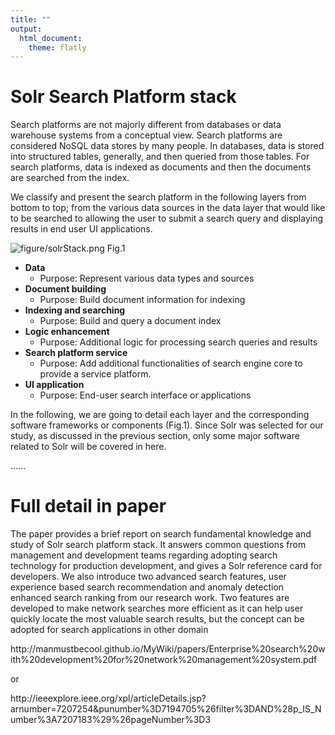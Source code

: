 ---
title: ""
output: 
  html_document: 
    theme: flatly
---


# Solr Search Platform stack

Search platforms are not majorly different from databases or data warehouse systems from a conceptual view. Search platforms are considered NoSQL data stores by many people. In databases, data is stored into structured tables, generally, and then queried from those tables. For search platforms, data is indexed as documents and then the documents are searched from the index. 

We classify and present the search platform in the following layers from bottom to top; from the various data sources in the data layer that would like to be searched to allowing the user to submit a search query and displaying results in end user UI applications.  


![figure/solrStack.png](solrStack.png) Fig.1


 *  **Data** 
     + Purpose: Represent various data types and sources
 *  **Document building**
     + Purpose: Build document information for indexing 
 *  **Indexing and searching**
     + Purpose: Build and query a document index
 *  **Logic enhancement**
     + Purpose: Additional logic for processing search queries and results
 *  **Search platform service**
     + Purpose: Add additional functionalities of search engine core to provide a service platform.
 *  **UI application**
     + Purpose: End-user search interface or applications 

In the following, we are going to detail each layer and the corresponding software frameworks or components (Fig.1). Since Solr was selected for our study, as discussed in the previous section, only some major software related to Solr will be covered in here. 

......


# Full detail in paper

The paper provides a brief report on search fundamental knowledge and study of Solr search platform stack. It answers common questions from management and development teams regarding adopting search technology for production development, and gives a Solr reference card for developers.  We also introduce two advanced search features, user experience based search recommendation and anomaly detection enhanced search ranking from our research work. Two features are developed to make network searches more efficient as it can help user quickly locate the most valuable search results, but the concept can be adopted for search applications in other domain



http://manmustbecool.github.io/MyWiki/papers/Enterprise%20search%20with%20development%20for%20network%20management%20system.pdf

or 

http://ieeexplore.ieee.org/xpl/articleDetails.jsp?arnumber=7207254&punumber%3D7194705%26filter%3DAND%28p_IS_Number%3A7207183%29%26pageNumber%3D3



